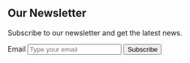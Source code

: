 <Section py="8|12|16|24">
  <Container>
    <Flexbox flexDirection="column" textAlign="center">
      <H2 m="0">Our Newsletter</H2>
      <P fontSize="xl|2xl" mt="2" textAlign="center">
        Subscribe to our newsletter and get the latest news.
      </P>
      <Form d="grid" col="1|auto auto" gap="4" w="full|auto">
        <VisuallyHidden>
          <Label htmlFor="form-04-email">Email</Label>
        </VisuallyHidden>
        <Input
          type="email"
          id="form-04-email"
          name="email"
          placeholder="Type your email"
          variant="lg"
        />
        <Button type="submit" variant="primary lg">
          Subscribe
        </Button>
      </Form>
    </Flexbox>
  </Container>
</Section>
